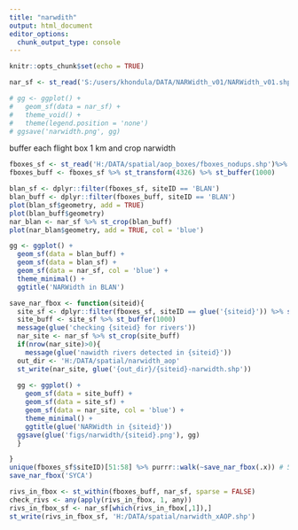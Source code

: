 ---
title: "narwdith"
output: html_document
editor_options: 
  chunk_output_type: console
---

```{r setup, include=FALSE}
knitr::opts_chunk$set(echo = TRUE)
```

```{r}
nar_sf <- st_read('S:/users/khondula/DATA/NARWidth_v01/NARWidth_v01.shp')
```

```{r}
# gg <- ggplot() +
#   geom_sf(data = nar_sf) + 
#   theme_void() +
#   theme(legend.position = 'none')
# ggsave('narwidth.png', gg)
```

buffer each flight box 1 km and crop narwidth

```{r}
fboxes_sf <- st_read('H:/DATA/spatial/aop_boxes/fboxes_nodups.shp')%>% st_transform(4326)
fboxes_buff <- fboxes_sf %>% st_transform(4326) %>% st_buffer(1000)

blan_sf <- dplyr::filter(fboxes_sf, siteID == 'BLAN')
blan_buff <- dplyr::filter(fboxes_buff, siteID == 'BLAN')
plot(blan_sf$geometry, add = TRUE)
plot(blan_buff$geometry)
nar_blan <- nar_sf %>% st_crop(blan_buff)
plot(nar_blan$geometry, add = TRUE, col = 'blue')

gg <- ggplot() +
  geom_sf(data = blan_buff) +
  geom_sf(data = blan_sf) +
  geom_sf(data = nar_sf, col = 'blue') +
  theme_minimal() +
  ggtitle('NARWidth in BLAN')

save_nar_fbox <- function(siteid){
  site_sf <- dplyr::filter(fboxes_sf, siteID == glue('{siteid}')) %>% st_union()
  site_buff <- site_sf %>% st_buffer(1000)
  message(glue('checking {siteid} for rivers'))
  nar_site <- nar_sf %>% st_crop(site_buff)
  if(nrow(nar_site)>0){
    message(glue('nawidth rivers detected in {siteid}'))
  out_dir <- 'H:/DATA/spatial/narwidth_aop'
  st_write(nar_site, glue('{out_dir}/{siteid}-narwidth.shp'))
  
  gg <- ggplot() +
    geom_sf(data = site_buff) +
    geom_sf(data = site_sf) +
    geom_sf(data = nar_site, col = 'blue') +
    theme_minimal() +
    ggtitle(glue('NARWidth in {siteid}'))
  ggsave(glue('figs/narwidth/{siteid}.png'), gg)    
  }

}
unique(fboxes_sf$siteID)[51:58] %>% purrr::walk(~save_nar_fbox(.x)) # 58 total
save_nar_fbox('SYCA')
```

```{r}
rivs_in_fbox <- st_within(fboxes_buff, nar_sf, sparse = FALSE)
check_rivs <- any(apply(rivs_in_fbox, 1, any))
rivs_in_fbox_sf <- nar_sf[which(rivs_in_fbox[,1]),]
st_write(rivs_in_fbox_sf, 'H:/DATA/spatial/narwidth_xAOP.shp')
```

